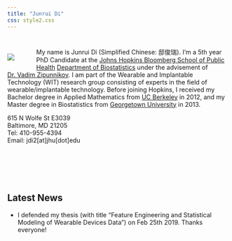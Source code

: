 ---
title: "Junrui Di"
css: style2.css
---
#

#
<link rel="stylesheet" href="academicons/css/academicons.min.css"/>

<script>
  (function(i,s,o,g,r,a,m){i['GoogleAnalyticsObject']=r;i[r]=i[r]||function(){
  (i[r].q=i[r].q||[]).push(arguments)},i[r].l=1*new Date();a=s.createElement(o),
  m=s.getElementsByTagName(o)[0];a.async=1;a.src=g;m.parentNode.insertBefore(a,m)
  })(window,document,'script','https://www.google-analytics.com/analytics.js','ga');

  ga('create', 'UA-99094202-1', 'auto');
  ga('send', 'pageview');

</script>

<div style="float:left;margin:0px 50px 0px 0px">
![](./files/photo1.jpg)
</div>
My name is Junrui Di (Simplified Chinese: 邸俊瑞). I'm a 5th year PhD Candidate at the [Johns Hopkins Bloomberg School of Public Health](http://www.jhsph.edu/) [Department of Biostatistics](http://www.jhsph.edu/departments/biostatistics/) under the advisement of [Dr. Vadim Zipunnikov](http://www.biostat.jhsph.edu/~vzipunni/). I am part of the Wearable and Implantable Technology (WIT) research group consisting of experts in the field of wearable/implantable technology.  Before joining Hopkins, I received my Bachelor degree in Applied Mathematics from [UC Berkeley](https://math.berkeley.edu/) in 2012, and my Master degree in Biostatistics from [Georgetown University](https://biostatistics.georgetown.edu/) in 2013. 


615 N Wolfe St E3039  
Baltimore, MD 21205\
 Tel: 410-955-4394\
 Email: jdi2[at]jhu[dot]edu


<br>
<br>
<br>
<br>

## Latest News
- I defended my thesis (with title "Feature Engineering and Statistical Modeling of Wearable Devices Data") on Feb 25th 2019. Thanks everyone!




